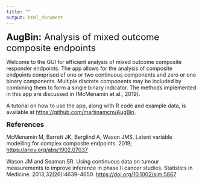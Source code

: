 ```yaml
---
title: ""
output: html_document
---
```


<font size="5"> **AugBin:** Analysis of mixed outcome composite endpoints </font>

Welcome to the GUI for efficient analysis of mixed outcome composite responder endpoints. The app allows for the analysis of composite endpoints comprised of one or two continuous components and zero or one binary components. Multiple discrete components may be included by combining them to form a single binary indicator. The methods implemented in this app are discussed in (McMenamin et al., 2019). 

A tutorial on how to use the app, along with R code and example data, is available at <https://github.com/martinamcm/AugBin>. 

<font size="4"> **References** </font>

McMenamin M, Barrett JK, Berglind A, Wason JMS. Latent variable modelling for
complex composite endpoints. 2019; <https://arxiv.org/abs/1902.07037>

Wason JM and Seaman SR. Using continuous data on tumour measurements to improve
inference in phase II cancer studies. Statistics in Medicine. 2013;32(26):4639–4650.
<https://doi.org/10.1002/sim.5867>

